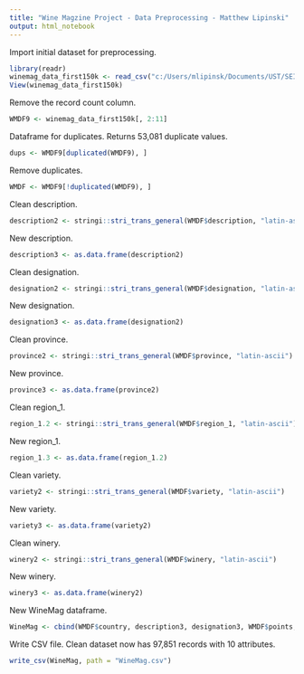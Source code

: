 ```yaml
---
title: "Wine Magzine Project - Data Preprocessing - Matthew Lipinski"
output: html_notebook
---
```

Import initial dataset for preprocessing.
```r
library(readr)
winemag_data_first150k <- read_csv("c:/Users/mlipinsk/Documents/UST/SEIS 734-01 Data Mining & Pred. Analytics/Project/winemag-data_first150k.csv")
View(winemag_data_first150k)
```
Remove the record count column.
```r
WMDF9 <- winemag_data_first150k[, 2:11]
```
Dataframe for duplicates.  Returns 53,081 duplicate values.
```r
dups <- WMDF9[duplicated(WMDF9), ]
```
Remove duplicates.
```r
WMDF <- WMDF9[!duplicated(WMDF9), ]
```
Clean description.
```r
description2 <- stringi::stri_trans_general(WMDF$description, "latin-ascii")
```
New description.
```r
description3 <- as.data.frame(description2)
```
Clean designation.
```r
designation2 <- stringi::stri_trans_general(WMDF$designation, "latin-ascii")
```
New designation.
```r
designation3 <- as.data.frame(designation2)
```
Clean province.
```r
province2 <- stringi::stri_trans_general(WMDF$province, "latin-ascii")
```
New province.
```r
province3 <- as.data.frame(province2)
```
Clean region_1.
```r
region_1.2 <- stringi::stri_trans_general(WMDF$region_1, "latin-ascii")
```
New region_1.
```r
region_1.3 <- as.data.frame(region_1.2)
```
Clean variety.
```r
variety2 <- stringi::stri_trans_general(WMDF$variety, "latin-ascii")
```
New variety.
```r
variety3 <- as.data.frame(variety2)
```
Clean winery.
```r
winery2 <- stringi::stri_trans_general(WMDF$winery, "latin-ascii")
```
New winery.
```r
winery3 <- as.data.frame(winery2)
```
New WineMag dataframe.
```r
WineMag <- cbind(WMDF$country, description3, designation3, WMDF$points, WMDF$price, province3, region_1.3, WMDF$region_2, variety3, winery3)
```
Write CSV file.  Clean dataset now has 97,851 records with 10 attributes.
```r
write_csv(WineMag, path = "WineMag.csv")
```











